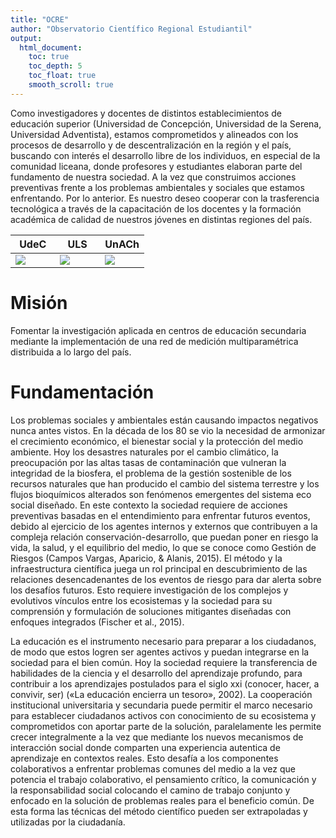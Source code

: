 ```yaml
---
title: "OCRE"
author: "Observatorio Científico Regional Estudiantil"
output:
  html_document:
    toc: true
    toc_depth: 5
    toc_float: true
    smooth_scroll: true
---
```


Como investigadores y docentes de distintos establecimientos de educación superior (Universidad de Concepción, Universidad de la Serena, Universidad Adventista), estamos comprometidos y alineados con los procesos de desarrollo y de descentralización en la región y el país, buscando con interés el desarrollo libre de los individuos, en especial de la comunidad liceana, donde profesores y estudiantes elaboran parte del fundamento de nuestra sociedad. A la vez que construimos acciones preventivas frente a los problemas ambientales y sociales que estamos enfrentando.
Por lo anterior. Es nuestro deseo cooperar con la trasferencia tecnológica a través de la capacitación de los docentes y la formación académica de calidad de nuestros jóvenes en distintas regiones del país.

|UdeC|ULS|UnACh|
|---|---|---|
|![](image/udec-150.png)|![](image/uls-150.png)|![](image/unach-150.png)|

# Misión
Fomentar la investigación aplicada en centros de educación secundaria mediante la implementación de una red de medición multiparamétrica distribuida a lo largo del país. 

# Fundamentación
Los problemas sociales y ambientales están causando impactos negativos nunca antes vistos. En la década de los 80 se vio la necesidad de armonizar el crecimiento económico, el bienestar social y la protección del medio ambiente. Hoy los desastres naturales por el cambio climático, la preocupación por las altas tasas de contaminación que vulneran la
integridad de la biosfera, el problema de la gestión sostenible de los recursos naturales que han producido el cambio del sistema terrestre y los flujos bioquímicos alterados son fenómenos emergentes del sistema eco social diseñado.
En este contexto la sociedad requiere de acciones preventivas basadas en el entendimiento para enfrentar futuros eventos, debido al ejercicio de los agentes internos y externos que contribuyen a la compleja relación conservación-desarrollo, que puedan poner en riesgo la vida, la salud, y el equilibrio del medio, lo que se conoce como Gestión de Riesgos (Campos Vargas, Aparicio, & Alanis, 2015). El método y la infraestructura científica juega un rol
principal en descubrimiento de las relaciones desencadenantes de los eventos de riesgo para dar alerta sobre los desafíos futuros. Esto requiere investigación de los complejos y evolutivos vínculos entre los ecosistemas y la sociedad para su comprensión y formulación de soluciones mitigantes diseñadas con enfoques integrados (Fischer et al., 2015).

La educación es el instrumento necesario para preparar a los ciudadanos, de modo que estos logren ser agentes activos y puedan integrarse en la sociedad para el bien común. Hoy la sociedad requiere la transferencia de habilidades de la ciencia y el desarrollo del aprendizaje profundo, para contribuir a los aprendizajes postulados para el siglo xxi
(conocer, hacer, a convivir, ser) («La educación encierra un tesoro», 2002). La cooperación institucional universitaria y secundaria puede permitir el marco necesario para establecer ciudadanos activos con conocimiento de su ecosistema y comprometidos con aportar parte de la solución, paralelamente les permite crecer integralmente a la vez que mediante los nuevos mecanismos de interacción social donde comparten una experiencia autentica de aprendizaje en contextos reales. Esto desafía a los componentes colaborativos a enfrentar problemas comunes del medio a la vez que potencia el trabajo colaborativo, el pensamiento crítico, la comunicación y la responsabilidad social colocando el camino de trabajo conjunto y enfocado en la solución de problemas reales para el beneficio común. De esta forma las técnicas del método científico pueden ser extrapoladas y utilizadas por la ciudadanía.

